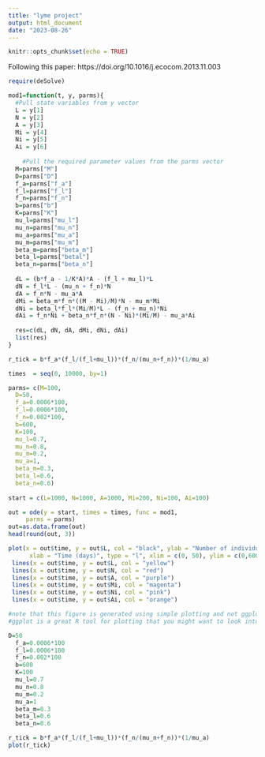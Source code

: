 ```yaml
---
title: "lyme project"
output: html_document
date: "2023-08-26"
---
```


```r
knitr::opts_chunk$set(echo = TRUE)
```

Following this paper: https://doi.org/10.1016/j.ecocom.2013.11.003

```r
require(deSolve)

mod1=function(t, y, parms){
  #Pull state variables from y vector
  L = y[1]
  N = y[2]
  A = y[3]
  Mi = y[4]
  Ni = y[5]
  Ai = y[6]
  
    #Pull the required parameter values from the parms vector
  M=parms["M"]
  D=parms["D"]
  f_a=parms["f_a"]
  f_l=parms["f_l"]
  f_n=parms["f_n"]
  b=parms["b"]
  K=parms["K"]
  mu_l=parms["mu_l"]
  mu_n=parms["mu_n"]
  mu_a=parms["mu_a"]
  mu_m=parms["mu_m"]
  beta_m=parms["beta_m"]
  beta_l=parms["betal"]
  beta_n=parms["beta_n"]
  
  dL = (b*f_a - 1/K*A)*A - (f_l + mu_l)*L
  dN = f_l*L - (mu_n + f_n)*N
  dA = f_n*N - mu_a*A
  dMi = beta_m*f_n*((M - Mi)/M)*N - mu_m*Mi
  dNi = beta_l*f_l*(Mi/M)*L - (f_n + mu_n)*Ni
  dAi = f_n*Ni + beta_n*f_n*(N - Ni)*(Mi/M) - mu_a*Ai
  
  res=c(dL, dN, dA, dMi, dNi, dAi)
  list(res)
}

r_tick = b*f_a*(f_l/(f_l+mu_l))*(f_n/(mu_n+f_n))*(1/mu_a)
```

```r
times  = seq(0, 10000, by=1)

parms= c(M=100,
  D=50,
  f_a=0.0006*100,
  f_l=0.0006*100,
  f_n=0.002*100,
  b=600,
  K=100,
  mu_l=0.7,
  mu_n=0.8,
  mu_m=0.2,
  mu_a=1,
  beta_m=0.3,
  beta_l=0.6,
  beta_n=0.6)
  
start = c(L=1000, N=1000, A=1000, Mi=200, Ni=100, Ai=100)
```

```r
out = ode(y = start, times = times, func = mod1, 
     parms = parms)
out=as.data.frame(out)
head(round(out, 3))
```
```r
plot(x = out$time, y = out$L, col = "black", ylab = "Number of individuals", 
      xlab = "Time (days)", type = "l", xlim = c(0, 50), ylim = c(0,600))
 lines(x = out$time, y = out$L, col = "yellow")
 lines(x = out$time, y = out$N, col = "red")
 lines(x = out$time, y = out$A, col = "purple")
 lines(x = out$time, y = out$Mi, col = "magenta")
 lines(x = out$time, y = out$Ni, col = "pink")
 lines(x = out$time, y = out$Ai, col = "orange")

#note that this figure is generated using simple plotting and not ggplot. 
#ggplot is a great R tool for plotting that you might want to look into. 
```

```r
D=50
  f_a=0.0006*100
  f_l=0.0006*100
  f_n=0.002*100
  b=600
  K=100
  mu_l=0.7
  mu_n=0.8
  mu_m=0.2
  mu_a=1
  beta_m=0.3
  beta_l=0.6
  beta_n=0.6

r_tick = b*f_a*(f_l/(f_l+mu_l))*(f_n/(mu_n+f_n))*(1/mu_a)
plot(r_tick)
```

